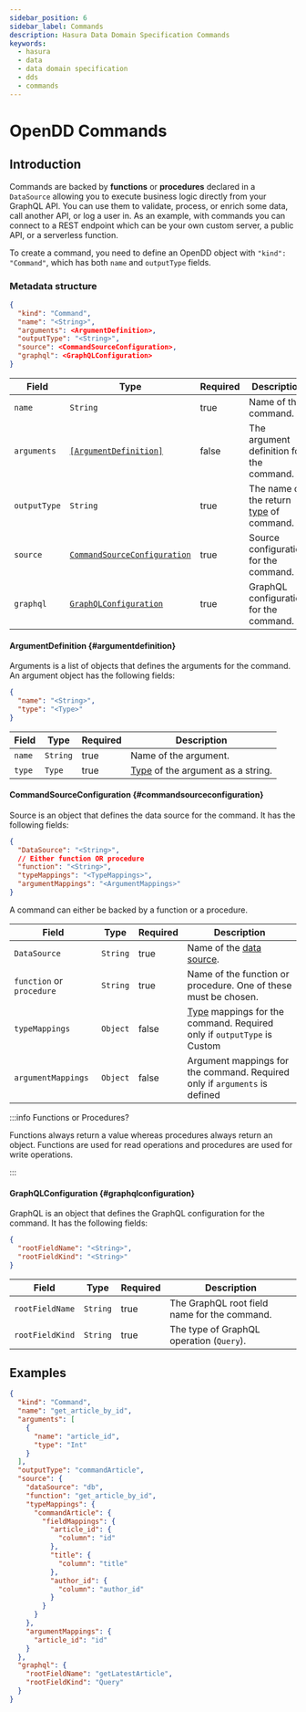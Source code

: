 ```yaml
---
sidebar_position: 6
sidebar_label: Commands
description: Hasura Data Domain Specification Commands
keywords:
  - hasura
  - data
  - data domain specification
  - dds
  - commands
---
```


# OpenDD Commands

## Introduction

Commands are backed by **functions** or **procedures** declared in a `DataSource` allowing you to execute business logic
directly from your GraphQL API. You can use them to validate, process, or enrich some data, call another API, or log a
user in. As an example, with commands you can connect to a REST endpoint which can be your own custom server, a public
API, or a serverless function.

To create a command, you need to define an OpenDD object with `"kind": "Command"`, which has both `name` and
`outputType` fields.

### Metadata structure

```json
{
  "kind": "Command",
  "name": "<String>",
  "arguments": <ArgumentDefinition>,
  "outputType": "<String>",
  "source": <CommandSourceConfiguration>,
  "graphql": <GraphQLConfiguration>
}
```

| Field        | Type                                                        | Required | Description                                            |
|--------------|-------------------------------------------------------------|----------|--------------------------------------------------------|
| `name`       | `String`                                                    | true     | Name of the command.                                   |
| `arguments`  | [`[ArgumentDefinition]`](#argumentdefinition)               | false    | The argument definition for the command.               |
| `outputType` | `String`                                                    | true     | The name of the return [type](./types.mdx) of command. |
| `source`     | [`CommandSourceConfiguration`](#commandsourceconfiguration) | true     | Source configuration for the command.                  |
| `graphql`    | [`GraphQLConfiguration`](#graphqlconfiguration)             | true     | GraphQL configuration for the command.                 |

#### ArgumentDefinition {#argumentdefinition}

Arguments is a list of objects that defines the arguments for the command. An argument object has the following fields:

```json
{
  "name": "<String>",
  "type": "<Type>"
}
```

| Field  | Type     | Required | Description                                      |
| ------ | -------- | -------- | ------------------------------------------------ |
| `name` | `String` | true     | Name of the argument.                            |
| `type` | `Type`   | true     | [Type](./types.mdx) of the argument as a string. |

#### CommandSourceConfiguration {#commandsourceconfiguration}

Source is an object that defines the data source for the command. It has the following fields:

```json
{
  "DataSource": "<String>",
  // Either function OR procedure
  "function": "<String>",
  "typeMappings": "<TypeMappings>",
  "argumentMappings": "<ArgumentMappings>"
}
```

A command can either be backed by a function or a procedure.

| Field                     | Type     | Required | Description                                                                           |
|---------------------------|----------|----------|---------------------------------------------------------------------------------------|
| `DataSource`              | `String` | true     | Name of the [data source](./data-source.mdx).                                         |
| `function` or `procedure` | `String` | true     | Name of the function or procedure. One of these must be chosen.                       |
| `typeMappings`            | `Object` | false    | [Type](./types.mdx) mappings for the command. Required only if `outputType` is Custom |
| `argumentMappings`        | `Object` | false    | Argument mappings for the command. Required only if `arguments` is defined            |

:::info Functions or Procedures?

Functions always return a value whereas procedures always return an object. Functions are used for read operations and
procedures are used for write operations.

:::

#### GraphQLConfiguration {#graphqlconfiguration}

GraphQL is an object that defines the GraphQL configuration for the command. It has the following fields:

```json
{
  "rootFieldName": "<String>",
  "rootFieldKind": "<String>"
}
```

| Field           | Type     | Required | Description                                  |
| --------------- | -------- | -------- | -------------------------------------------- |
| `rootFieldName` | `String` | true     | The GraphQL root field name for the command. |
| `rootFieldKind` | `String` | true     | The type of GraphQL operation (`Query`).     |

## Examples

```json
{
  "kind": "Command",
  "name": "get_article_by_id",
  "arguments": [
    {
      "name": "article_id",
      "type": "Int"
    }
  ],
  "outputType": "commandArticle",
  "source": {
    "dataSource": "db",
    "function": "get_article_by_id",
    "typeMappings": {
      "commandArticle": {
        "fieldMappings": {
          "article_id": {
            "column": "id"
          },
          "title": {
            "column": "title"
          },
          "author_id": {
            "column": "author_id"
          }
        }
      }
    },
    "argumentMappings": {
      "article_id": "id"
    }
  },
  "graphql": {
    "rootFieldName": "getLatestArticle",
    "rootFieldKind": "Query"
  }
}
```

